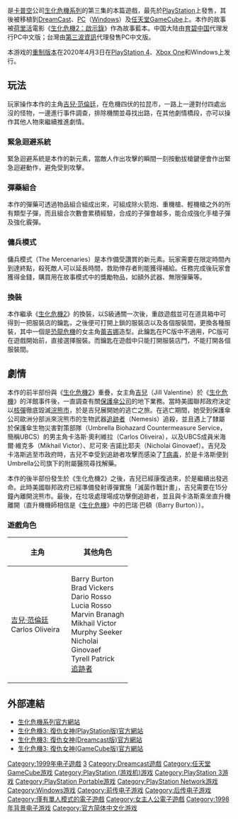 {{unreferenced|time=2020-04-02T13:03:30+00:00}}
{{noteTA
|G1 = Games
|G2 = ResidentEvil
}}
{{Redirect2|生化危机3|同名系列电影第3部|惡靈古堡3：大滅絕}}
{{Infobox VG
|title= 生化危機3 最終逃脫
|japanese = バイオハザード3 LAST ESCAPE
|english = Resident Evil 3: Nemesis
|image= Resident_Evil_3_Nemesis_Boxart.jpg
|caption= 日本版遊戲封面
|developer= 卡普空第四開發部
|publisher= '''PlayStation'''{{vgr|JP|[[卡普空|卡普空]]|NA|卡普空}}'''Windows'''{{vgr|TW|第三波|CN|[[育碧中國|育碧中國]]}}
|distributor= 
|producer = [[三上真司|三上真司]]
|director = 青山和弘
|programmer = 唐津麻勝俊
|composer  = 前田早織、[[上田雅美|上田雅美]]
|series    = [[惡靈古堡系列|惡靈古堡系列]]
|engine    =
|released  = {{collapsible list|title=1999年9月22日|'''PlayStation'''{{Vgrelease|JP|1999年9月22日|NA|1999年11月11日|PAL|2000年2月18日}}'''Windows'''{{Vgrelease|JP|2000年6月16日|EU|2000年11月24日|NA|2001年4月16日}}'''Dreamcast'''{{Vgrelease|JP|2000年11月16日|NA|2000年11月17日|EU|2000年12月22日}}'''任天堂GameCube'''{{Vgrelease|NA|2003年11月14日|JP|2003年1月23日|EU|2003年5月30日}}'''PlayStation Network'''{{Vgrelease|JP|2008年12月24日|NA|2009年12月3日|EU|2012年2月29日}} }}
|genre= [[驚悚遊戲|驚悚遊戲]]、[[動作冒險遊戲|動作冒險遊戲]]
|modes= [[單人遊戲|單人遊戲]]
|platforms = [[PlayStation|PlayStation]]<br />[[Microsoft_Windows|Microsoft Windows]]<br />[[Dreamcast|Dreamcast]]<br />[[任天堂GameCube|任天堂GameCube]]<br />[[PlayStation_Network|PlayStation Network]]
}}
{{Vgname|生化危機3 最終逃脫|ja=バイオハザード3 LAST ESCAPE|en=Resident Evil 3: Nemesis|根據英文版標題又譯作「'''生化危机3：复仇女神'''」|diff=yes}}是[[卡普空|卡普空]]公司[[生化危機系列|生化危機系列]]的第三集的本篇遊戲，最先於[[PlayStation|PlayStation]]上發售，其後被移植到[[DreamCast|DreamCast]]、[[个人电脑|PC]]（[[Windows|Windows]]）及[[任天堂GameCube|任天堂GameCube]]上。本作的故事被[[荷里活|荷里活]]電影《[[生化危機2：啟示錄|生化危機2：啟示錄]]》作為故事藍本。中国大陆由[[育碧中国|育碧中国]]代理发行PC中文版；台灣由[[第三波資訊|第三波資訊]]代理發售PC中文版。

本游戏的[[生化危机3_重制版|重制版本]]在2020年4月3日在[[PlayStation_4|PlayStation 4]]、[[Xbox_One|Xbox One]]和Windows上发行。

== 玩法 ==
玩家操作本作的主角[[吉兒·范倫廷|吉兒·范倫廷]]，在危機四伏的拉昆市，一路上一邊對付四處出沒的怪物，一邊進行事件調查，排除機關並尋找出路，在其他劇情橋段，亦可以操作其他人物來繼續推進劇情。

=== 緊急迴避系統 ===
緊急迴避系統是本作的新元素，當敵人作出攻擊的瞬間一刻按動拔槍鍵便會作出緊急迴避動作，避免受到攻擊。

=== 彈藥組合 ===
本作的彈藥可透過物品組合組成出來，可組成除火箭炮、重機槍、輕機槍之外的所有類型子彈，而且組合次數會累積經驗，合成的子彈會越多，能合成強化手槍子彈及強化霰彈。

=== 傭兵模式 ===
傭兵模式（The Mercenaries）是本作備受讚賞的新元素。玩家需要在限定時間內到達終點，殺死敵人可以延長時間，救助倖存者則能獲得補給。任務完成後玩家會獲得金錢，購買用在故事模式中的獎勵物品，如額外武器、無限彈藥等。

=== 換裝 ===
本作繼承《[[生化危機2|生化危機2]]》的換裝，以S級通關一次後，重啟遊戲並可在道具箱中可得到一把服裝店的鑰匙，之後便可打開上鎖的服裝店以及各個服裝間，更換各種服裝，其中一個是[[恐龍危機|恐龍危機]]的女主角[[蕾吉娜|蕾吉娜]]造型。此鑰匙在PC版中不適用，PC版可在遊戲開始前，直接選擇服裝。而鑰匙在遊戲中只能打開服裝店門，不能打開各個服裝間。

== 劇情 ==
本作的前半部份與《[[生化危機2|生化危機2]]》重疊，女主角[[吉兒·范倫廷|吉兒]]（Jill Valentine）於《[[生化危机_(游戏)|生化危機]]》的洋館事件後，一直調查有關[[保護傘公司|保護傘公司]]的地下業務。當時美國聯邦政府決定以[[核彈|核彈]]徹底毀滅[[浣熊市|浣熊市]]，於是吉兒展開她的逃亡之旅。在逃亡期間，她受到保護傘公司歐洲分部派來浣熊市的生物武器[[追跡者|追跡者]]（Nemesis）追殺，並且遇上了隸屬於保護傘生物災害對策部隊（Umbrella Biohazard Countermeasure Service，簡稱UBCS）的男主角卡洛斯·奧利維拉（Carlos Oliveira），以及UBCS成員米海爾·維克多（Mikhail Victor）、尼可來·吉諾比耶夫（Nicholai Ginovaef）。吉兒及卡洛斯逃至市政府時，吉兒不幸受到追跡者攻擊而感染了[[T病毒|T病毒]]，於是卡洛斯便到Umbrella公司旗下的附屬醫院尋找解藥。

本作的後半部份發生於《生化危機2》之後，吉兒已經康復過來，於是繼續出發逃命。此時美國聯邦政府已經準備發射導彈實施「滅菌作戰計畫」，吉兒需要在15分鐘內離開浣熊市。最後，在垃圾處理場成功擊倒追跡者，並且與卡洛斯乘坐直升機離開（直升機機師相信是《[[生化危机_(游戏)|生化危機]]》中的巴瑞·巴頓（Barry Burton））。

=== 遊戲角色 ===
{| class="wikitable" style="font-size:90%"
!width="120"|主角
!width="120"|其他角色
|-
|[[吉兒·范倫廷|吉兒·范倫廷]]<br />Carlos Oliveira||
Barry Burton<br />
Brad Vickers<br />
Dario Rosso<br />
Lucia Rosso<br />
Marvin Branagh<br />
Mikhail Victor<br />
Murphy Seeker<br />
Nicholai Ginovaef<br />
Tyrell Patrick<br />
[[追跡者|追跡者]]
|}

== 外部連結 ==
* [http://www.capcom.co.jp/bio_series/ 生化危機系列官方網站] {{Wayback|url=http://www.capcom.co.jp/bio_series/ |date=20090318144013 }}
* [http://www.capcom.co.jp/newproducts/consumer/bio3/index.html 生化危機3: 復仇女神(PlayStation版)官方網站] {{Wayback|url=http://www.capcom.co.jp/newproducts/consumer/bio3/index.html |date=20150505004551 }}
* [http://www.capcom.co.jp/newproducts/consumer/dcbio3/index.html 生化危機3: 復仇女神(Dreamcast版)官方網站] {{Wayback|url=http://www.capcom.co.jp/newproducts/consumer/dcbio3/index.html |date=20100701184903 }}
* [http://www.capcom.co.jp/bio3/ 生化危機3: 復仇女神(GameCube版)官方網站] {{WebCite|url=https://www.webcitation.org/61E3IwiJZ?url=http://www.capcom.co.jp/bio3/ |date=20110826120759 |dateformat=iso }}

{{生化危機系列}}
{{Portal bar|日本|電子遊戲}}
{{DEFAULTSORT:Biohazard 3}}
[[Category:1999年电子遊戲|Category:1999年电子遊戲]]
[[Category:生化危机系列电子游戏|3]]
[[Category:Dreamcast遊戲|Category:Dreamcast遊戲]]
[[Category:任天堂GameCube游戏|Category:任天堂GameCube游戏]]
[[Category:PlayStation_(游戏机)游戏|Category:PlayStation (游戏机)游戏]]
[[Category:PlayStation_3游戏|Category:PlayStation 3游戏]]
[[Category:PlayStation_Portable游戏|Category:PlayStation Portable游戏]]
[[Category:PlayStation_Network游戏|Category:PlayStation Network游戏]]
[[Category:Windows游戏|Category:Windows游戏]]
[[Category:前传电子游戏|Category:前传电子游戏]]
[[Category:后传电子游戏|Category:后传电子游戏]]
[[Category:僅有單人模式的電子遊戲|Category:僅有單人模式的電子遊戲]]
[[Category:女主人公電子遊戲|Category:女主人公電子遊戲]]
[[Category:1998年背景电子游戏|Category:1998年背景电子游戏]]
[[Category:官方简体中文化游戏|Category:官方简体中文化游戏]]